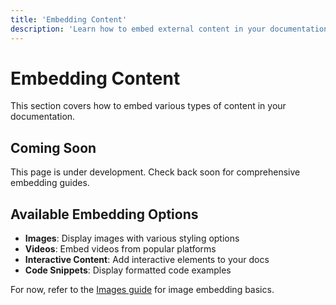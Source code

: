 ```yaml
---
title: 'Embedding Content'
description: 'Learn how to embed external content in your documentation'
---
```


# Embedding Content

This section covers how to embed various types of content in your documentation.

## Coming Soon

This page is under development. Check back soon for comprehensive embedding guides.

## Available Embedding Options

- **Images**: Display images with various styling options
- **Videos**: Embed videos from popular platforms
- **Interactive Content**: Add interactive elements to your docs
- **Code Snippets**: Display formatted code examples

For now, refer to the [Images guide](/essentials/images) for image embedding basics. 